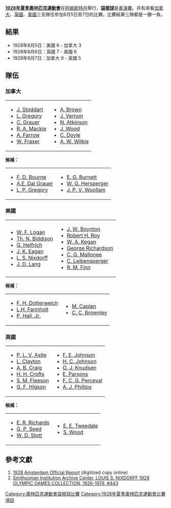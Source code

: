 '''[[1928年夏季奧林匹克運動會|1928年夏季奧林匹克運動會]]'''在[[阿姆斯特丹|阿姆斯特丹]]舉行，'''[[袋棍球|袋棍球]]'''是[[表演賽|表演賽]]。共有來看[[加拿大|加拿大]]、[[英國|英國]]、[[美國|美國]]三支隊伍參加8月5日至7日的比賽。比賽結果三隊都是一勝一負。

== 結果 ==
*1928年8月5日：美國 6 - 加拿大 3
*1928年8月6日：英國 7 - 美國 6
*1928年8月7日：加拿大 9 - 英國 5

==隊伍==
===加拿大===
{|
|
*[[J._Stoddart|J. Stoddart]]
*[[L._Gregory|L. Gregory]]
*[[C._Grauer|C. Grauer]]
*[[R._A._Mackie|R. A. Mackie]]
*[[A._Farrow|A. Farrow]]
*[[W._Fraser|W. Fraser]]
|valign=top|
*[[A._Brown|A. Brown]]
*[[J._Vernon|J. Vernon]]
*[[N._Atkinson|N. Atkinson]]
*[[J._Wood|J. Wood]]
*[[C._Doyle|C. Doyle]]
*[[A._W._Wilkie|A. W. Wilkie]]
|}

'''候補：'''
{|
|
*[[F._D._Bourne|F. D. Bourne]]
*[[A.E._Dal_Grauer|A.E. Dal Grauer]]
*[[L._P._Gregory|L. P. Gregory]]
|valign=top|
*[[E._G._Burnett|E. G. Burnett]]
*[[W._G._Hersperger|W. G. Hersperger]]
*[[J._P._V._Woollam|J. P. V. Woollam]]
|}

===美國===
{|
|
*[[W._F._Logan|W. F. Logan]]
*[[Th._N._Biddison|Th. N. Biddison]]
*[[G._Helfrich|G. Helfrich]]
*[[J._K._Eagan|J. K. Eagan]]
*[[L._S._Nixdorff|L. S. Nixdorff]]
*[[J._D._Lang|J. D. Lang]]
|valign=top|
*[[J._W._Boynton|J. W. Boynton]]
*[[Robert_H._Roy|Robert H. Roy]]
*[[W._A._Kegan|W. A. Kegan]]
*[[George_Richardson_(lacrosse)|George Richardson]]
*[[C._G._Mallonee|C. G. Mallonee]]
*[[C._Leibensperger|C. Leibensperger]]
*[[R._M._Finn|R. M. Finn]]
|}

'''候補：'''
{|
|
*[[F._H._Dotterweich|F. H. Dotterweich]]
*[[L.H._Farinholt|L.H. Farinholt]]
*[[P._Hall,_Jr.|P. Hall, Jr.]]
|valign=top|
*[[M._Caplan|M. Caplan]]
*[[C._C._Brownley|C. C. Brownley]]
|}

===英國===
{|
|
*[[P._L._V._Astle|P. L. V. Astle]]
*[[L._Clayton|L. Clayton]]
*[[A._B._Craig|A. B. Craig]]
*[[H._H._Crofts|H. H. Crofts]]
*[[S._M._Fleeson|S. M. Fleeson]]
*[[G._F._Higson|G. F. Higson]]
|valign=top|
*[[F._E._Johnson|F. E. Johnson]]
*[[H._C._Johnson|H. C. Johnson]]
*[[O._J._Knudsen|O. J. Knudsen]]
*[[E._Parsons|E. Parsons]]
*[[F._C._G._Perceval|F. C. G. Perceval]]
*[[A._J._Phillips|A. J. Phillips]]
|}

'''候補：'''
{|
|
*[[E._R._Richards|E. R. Richards]]
*[[G._P._Seed|G. P. Seed]]
*[[W._D._Stott|W. D. Stott]]
|valign=top|
*[[E._E._Tweedale|E. E. Tweedale]]
*[[S._Wood|S. Wood]]
|}

==參考文獻==
# [https://web.archive.org/web/20080408184510/http://www.la84foundation.org/6oic/OfficialReports/1928/1928.pdf 1928 Amsterdam Official Report] (digitized copy online)
# [https://web.archive.org/web/20001121192400/http://www.americanhistory.si.edu/archives/d9443f.htm Smithsonian Institution Archive Center, LOUIS S. NIXDORFF 1928 OLYMPIC GAMES COLLECTION, 1926-1978, #443]

{{EventsAt1928SummerOlympics}}
{{Olympic Games Lacrosse}}

[[Category:奧林匹克運動會袋棍球比賽|Category:奧林匹克運動會袋棍球比賽]]
[[Category:1928年夏季奧林匹克運動會比賽項目|Category:1928年夏季奧林匹克運動會比賽項目]]